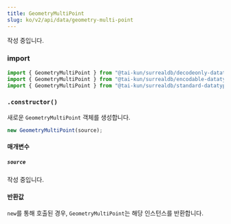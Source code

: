 ```yaml
---
title: GeometryMultiPoint
slug: ko/v2/api/data/geometry-multi-point
---
```



작성 중입니다.

### import

```ts
import { GeometryMultiPoint } from "@tai-kun/surrealdb/decodeonly-datatypes";
import { GeometryMultiPoint } from "@tai-kun/surrealdb/encodable-datatypes";
import { GeometryMultiPoint } from "@tai-kun/surrealdb/standard-datatypes";
```

### `.constructor()`

새로운 `GeometryMultiPoint` 객체를 생성합니다.

```ts
new GeometryMultiPoint(source);
```

#### 매개변수

##### `source`

작성 중입니다.

#### 반환값

`new`를 통해 호출된 경우, `GeometryMultiPoint`는 해당 인스턴스를 반환합니다.
